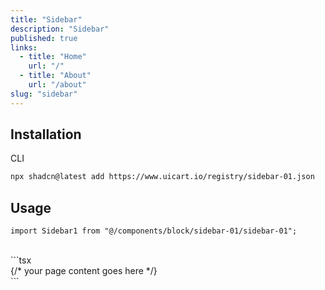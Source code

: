 ```yaml
---
title: "Sidebar"
description: "Sidebar"
published: true
links:
  - title: "Home"
    url: "/"
  - title: "About"
    url: "/about"
slug: "sidebar"
---
```


## Installation

<ComponentPreview name="sidebar-01" />

<Tabs defaultValue="cli">

<TabsList>
  <TabsTrigger value="cli">CLI</TabsTrigger>
</TabsList>

<TabsContent value="cli">

```bash
npx shadcn@latest add https://www.uicart.io/registry/sidebar-01.json
```

</TabsContent>


</Tabs>

## Usage

```tsx
import Sidebar1 from "@/components/block/sidebar-01/sidebar-01";
```

<br />
```tsx
<div className="flex gap-2">
  <Sidebar1 />
  <main className="flex w-full justify-center text-5xl flex-col">
    {/* your page content goes here */}
  </main>
</div>
```


